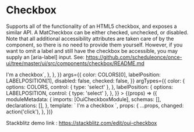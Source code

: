 
<Meta title="Checkbox" />

# Checkbox

Supports all of the functionality of an HTML5 checkbox, and exposes a similar API. A MatCheckbox can be either checked, unchecked, or disabled. Note that all additional accessibility attributes are taken care of by the component, so there is no need to provide them yourself. However, if you want to omit a label and still have the checkbox be accessible, you may supply an [aria-label] input. See: https://github.com/scheduleonce/once-ui/tree/master/ui/src/components/checkbox/README.md

<Canvas>
  <Story
    name="regular"
    parameters={{
      docs: {
        source: {
          code: `<oui-checkbox class="example-margin" labelPosition="after">I'm a checkbox</oui-checkbox>`,
        },
      },
    }}
    args={{
      color: COLORS[0],
      labelPosition: LABELPOSITION[1],
      disabled: false,
      checked: false,
    }}
    argTypes={{
      color: {
        options: COLORS,
        control: { type: 'select' },
      },
      labelPosition: {
        options: LABELPOSITION,
        control: { type: 'select' },
      },
    }}
  >
    {(props) => ({
      moduleMetadata: {
        imports: [OuiCheckboxModule],
        schemas: [],
        declarations: [],
      },
      template: `<oui-checkbox
                class="example-margin"
                [checked]="checked"
                [labelPosition]="position"
                (click)="changed($event)"
                [disabled]="disabled"
                [color]="color">
                I'm a checkbox
              </oui-checkbox>`,
      props: {
        ...props,
        changed: action('click'),
      },
    })}
  </Story>
</Canvas>

Stackblitz demo link : https://stackblitz.com/edit/oui-checkbox

<ArgsTable of={OuiCheckboxModule} />

